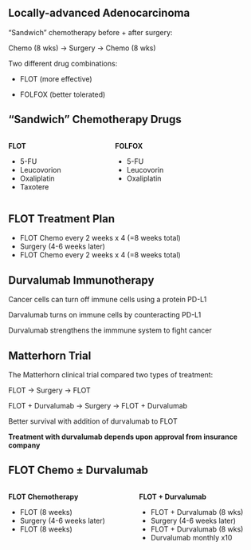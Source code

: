 ## Locally-advanced Adenocarcinoma

"Sandwich" chemotherapy before + after surgery:

Chemo (8 wks) $\rightarrow$ Surgery $\rightarrow$ Chemo (8 wks)

::: fragment
Two different drug combinations:
:::

::: fragment
-   FLOT (more effective)
:::

::: fragment
-   FOLFOX (better tolerated)
:::

## "Sandwich" Chemotherapy Drugs

::::: columns
::: {.column width="40%"}
**FLOT**

-   5-FU
-   Leucovorion
-   Oxaliplatin
-   Taxotere
:::

::: {.column width="60%"}
**FOLFOX**

-   5-FU
-   Leucovorin
-   Oxaliplatin
:::
:::::

## FLOT Treatment Plan

-   FLOT Chemo every 2 weeks x 4 (=8 weeks total)
-   Surgery (4-6 weeks later)
-   FLOT Chemo every 2 weeks x 4 (=8 weeks total)

## Durvalumab Immunotherapy

Cancer cells can turn off immune cells using a protein PD-L1

Darvalumab turns on immune cells by counteracting PD-L1

Durvalumab strengthens the immmune system to fight cancer

## Matterhorn Trial

The Matterhorn clinical trial compared two types of treatment:

FLOT  $\rightarrow$ Surgery $\rightarrow$ FLOT 

FLOT + Durvalumab $\rightarrow$ Surgery $\rightarrow$ FLOT + Durvalumab 

Better survival with addition of durvalumab to FLOT

**Treatment with durvalumab depends upon approval from insurance company**

## FLOT Chemo ± Durvalumab

::::: columns
::: {.column width="50%"}
**FLOT Chemotherapy**

-   FLOT  (8 weeks)
-   Surgery (4-6 weeks later)
-   FLOT  (8 weeks)
:::

::: {.column width="50%"}
**FLOT + Durvalumab**

-   FLOT + Durvalumab  (8 wks)
-   Surgery (4-6 weeks later)
-   FLOT  + Durvalumab (8 wks)
-   Durvalumab monthly x10
:::
:::::
